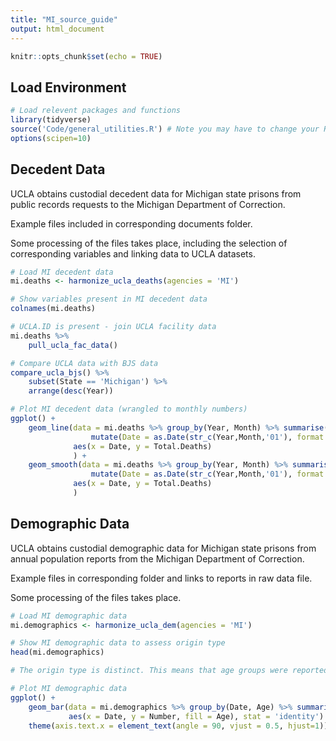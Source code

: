 ```yaml
---
title: "MI_source_guide"
output: html_document
---
```


```r
knitr::opts_chunk$set(echo = TRUE)
```

## Load Environment

```r
# Load relevent packages and functions
library(tidyverse)
source('Code/general_utilities.R') # Note you may have to change your Rmarkdown option for evaluate chunks to project instead of document
options(scipen=10)
```

## Decedent Data

UCLA obtains custodial decedent data for Michigan state prisons from public records requests to the Michigan Department of Correction.

Example files included in corresponding documents folder.

Some processing of the files takes place, including the selection of corresponding variables and linking data to UCLA datasets. 

```r
# Load MI decedent data
mi.deaths <- harmonize_ucla_deaths(agencies = 'MI')

# Show variables present in MI decedent data
colnames(mi.deaths)

# UCLA.ID is present - join UCLA facility data
mi.deaths %>%
    pull_ucla_fac_data()

# Compare UCLA data with BJS data
compare_ucla_bjs() %>%
    subset(State == 'Michigan') %>%
    arrange(desc(Year))

# Plot MI decedent data (wrangled to monthly numbers)
ggplot() +
    geom_line(data = mi.deaths %>% group_by(Year, Month) %>% summarise(Total.Deaths = n()) %>% 
                  mutate(Date = as.Date(str_c(Year,Month,'01'), format = '%Y%B%d')),
              aes(x = Date, y = Total.Deaths)
              ) +
    geom_smooth(data = mi.deaths %>% group_by(Year, Month) %>% summarise(Total.Deaths = n()) %>% 
                  mutate(Date = as.Date(str_c(Year,Month,'01'), format = '%Y%B%d')),
              aes(x = Date, y = Total.Deaths)
              )

```


## Demographic Data

UCLA obtains custodial demographic data for Michigan state prisons from annual population reports from the Michigan Department of Correction.

Example files in corresponding folder and links to reports in raw data file.

Some processing of the files takes place. 

```r
# Load MI demographic data
mi.demographics <- harmonize_ucla_dem(agencies = 'MI')

# Show MI demographic data to assess origin type
head(mi.demographics)

# The origin type is distinct. This means that age groups were reported seperately from sex groups for demographic data. In order to construct age and sex groups for a date from this distinct data, we applied reported sex ratios to each age group. This assumption is likely incorrect. 

# Plot MI demographic data 
ggplot() +
    geom_bar(data = mi.demographics %>% group_by(Date, Age) %>% summarise(Number = sum(Number, na.rm = TRUE)),
             aes(x = Date, y = Number, fill = Age), stat = 'identity') +
    theme(axis.text.x = element_text(angle = 90, vjust = 0.5, hjust=1)) # To see dates on x axis



```